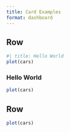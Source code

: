 ```yaml
---
title: Card Examples
format: dashboard
---
```


## Row

```r
#| title: Hello World
plot(cars)
```

:::{.card}

### Hello World

```r
plot(cars)
```

:::

## Row

:::{.card title="Hello World"}

```r
plot(cars)
```

:::

